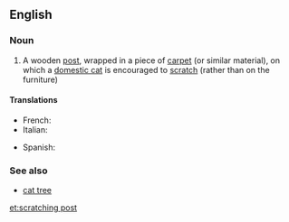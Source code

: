 ==English==

===Noun===
{{wikipedia}}
{{en-noun|head=[[scratching]] [[post]]}}

# A wooden [[post]], wrapped in a piece of [[carpet]] (or similar material), on which a [[domestic cat]] is encouraged to [[scratch]] (rather than on the furniture)

====Translations====
{{trans-top|wooden post on which a cat scratches}}
* French: {{t+|fr|griffoir|m}}
* Italian: {{t-|it|grattatoio|m}}
{{trans-mid}}
* Spanish: {{t-|es|rascador|m}}
{{trans-bottom}}

===See also===
* [[cat tree]]

[[et:scratching post]]